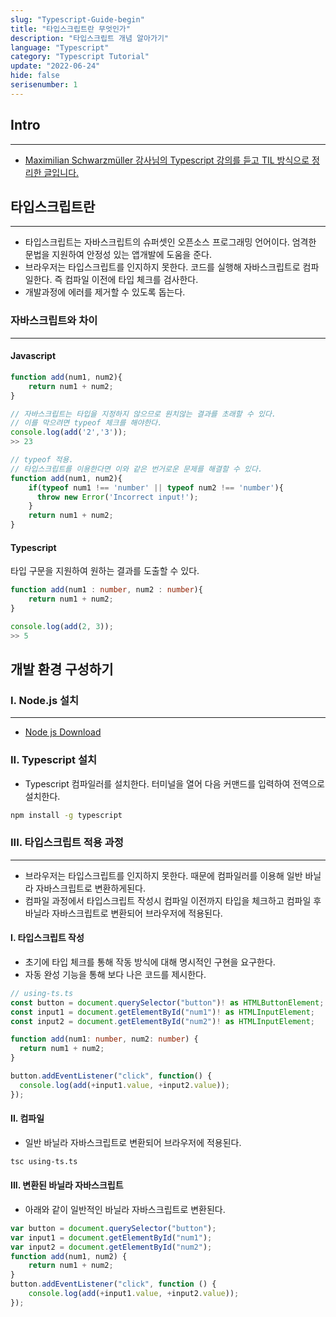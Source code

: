 ```yaml
---
slug: "Typescript-Guide-begin"
title: "타입스크립트란 무엇인가"
description: "타입스크립트 개념 알아가기"
language: "Typescript"
category: "Typescript Tutorial"
update: "2022-06-24"
hide: false
serisenumber: 1
---
```


## Intro

---

- [Maximilian Schwarzmüller 강사님의 Typescript 강의를 듣고 TIL 방식으로 정리한 글입니다.](https://www.udemy.com/course/understanding-typescript/)

## 타입스크립트란

---
- 타입스크립트는 자바스크립트의 슈퍼셋인 오픈소스 프로그래밍 언어이다. 엄격한 문법을 지원하여 안정성 있는 앱개발에 도움을 준다.
- 브라우저는 타입스크립트를 인지하지 못한다. 코드를 실행해 자바스크립트로 컴파일한다. 즉 컴파일 이전에 타입 체크를 검사한다.
- 개발과정에 에러를 제거할 수 있도록 돕는다.

### 자바스크립트와 차이

---

#### Javascript
```js
function add(num1, num2){
    return num1 + num2;
}

// 자바스크립트는 타입을 지정하지 않으므로 원치않는 결과를 초래할 수 있다.
// 이를 막으려면 typeof 체크를 해야한다.
console.log(add('2','3'));
>> 23

// typeof 적용.
// 타입스크립트를 이용한다면 이와 같은 번거로운 문제를 해결할 수 있다.
function add(num1, num2){
    if(typeof num1 !== 'number' || typeof num2 !== 'number'){
      throw new Error('Incorrect input!');
    }
    return num1 + num2;
}
```

#### Typescript
타입 구문을 지원하여 원하는 결과를 도출할 수 있다.
```ts
function add(num1 : number, num2 : number){
    return num1 + num2;
}

console.log(add(2, 3));
>> 5
```

## 개발 환경 구성하기

### I. Node.js 설치
---
- [Node js Download](https://nodejs.org/)

### II. Typescript 설치

- Typescript 컴파일러를 설치한다. 터미널을 열어 다음 커맨드를 입력하여 전역으로 설치한다.

```bash
npm install -g typescript
```

### III. 타입스크립트 적용 과정
--- 
- 브라우저는 타입스크립트를 인지하지 못한다. 때문에 컴파일러를 이용해 일반 바닐라 자바스크립트로 변환하게된다.
- 컴파일 과정에서 타입스크립트 작성시 컴파일 이전까지 타입을 체크하고 컴파일 후 바닐라 자바스크립트로 변환되어 브라우저에 적용된다.

#### I. 타입스크립트 작성
- 초기에 타입 체크를 통해 작동 방식에 대해 명시적인 구현을 요구한다.
- 자동 완성 기능을 통해 보다 나은 코드를 제시한다.
```ts
// using-ts.ts
const button = document.querySelector("button")! as HTMLButtonElement;
const input1 = document.getElementById("num1")! as HTMLInputElement;
const input2 = document.getElementById("num2")! as HTMLInputElement;

function add(num1: number, num2: number) {
  return num1 + num2;
}

button.addEventListener("click", function() {
  console.log(add(+input1.value, +input2.value));
});
```
#### II. 컴파일
- 일반 바닐라 자바스크립트로 변환되어 브라우저에 적용된다.
```bash
tsc using-ts.ts
```
#### III. 변환된 바닐라 자바스크립트
- 아래와 같이 일반적인 바닐라 자바스크립트로 변환된다.
```js
var button = document.querySelector("button");
var input1 = document.getElementById("num1");
var input2 = document.getElementById("num2");
function add(num1, num2) {
    return num1 + num2;
}
button.addEventListener("click", function () {
    console.log(add(+input1.value, +input2.value));
});
```
